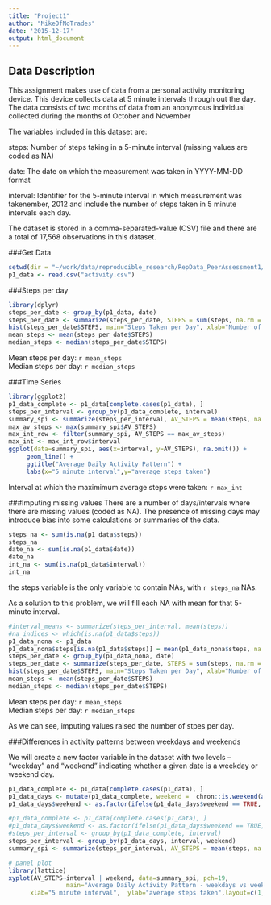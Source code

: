 ```yaml
---
title: "Project1"
author: "MikeOfNoTrades"
date: '2015-12-17'
output: html_document
---
```

## Data Description

This assignment makes use of data from a personal activity monitoring device. This device collects data at 5 minute intervals through out the day. The data consists of two months of data from an anonymous individual collected during the months of October and November

The variables included in this dataset are:

steps: Number of steps taking in a 5-minute interval (missing values are coded as NA)

date: The date on which the measurement was taken in YYYY-MM-DD format

interval: Identifier for the 5-minute interval in which measurement was takenember, 2012 and include the number of steps taken in 5 minute intervals each day.

The dataset is stored in a comma-separated-value (CSV) file and there are a total of 17,568 observations in this dataset.
   
   
###Get Data

```r
setwd(dir = "~/work/data/reproducible_research/RepData_PeerAssessment1/")
p1_data <- read.csv("activity.csv")
```

###Steps per day

```r
library(dplyr)
steps_per_date <- group_by(p1_data, date) 
steps_per_date <- summarize(steps_per_date, STEPS = sum(steps, na.rm = TRUE))
hist(steps_per_date$STEPS, main="Steps Taken per Day", xlab="Number of Steps per Day")
mean_steps <- mean(steps_per_date$STEPS)
median_steps <- median(steps_per_date$STEPS)
```
Mean steps per day: `r mean_steps`    
Median steps per day: `r median_steps`

###Time Series

```r
library(ggplot2)
p1_data_complete <- p1_data[complete.cases(p1_data), ]
steps_per_interval <- group_by(p1_data_complete, interval) 
summary_spi <- summarize(steps_per_interval, AV_STEPS = mean(steps, na.rm = TRUE))
max_av_steps <- max(summary_spi$AV_STEPS)
max_int_row <- filter(summary_spi, AV_STEPS == max_av_steps)
max_int <- max_int_row$interval
ggplot(data=summary_spi, aes(x=interval, y=AV_STEPS), na.omit()) +
     geom_line() +
     ggtitle("Average Daily Activity Pattern") +
     labs(x="5 minute interval",y="average steps taken")
```
   
  
Interval at which the maximimum average steps were taken: `r max_int`
  
###Imputing missing values
There are a number of days/intervals where there are missing values (coded as NA). The presence of missing days may introduce bias into some calculations or summaries of the data.  
  
```r
steps_na <- sum(is.na(p1_data$steps))
steps_na
date_na <- sum(is.na(p1_data$date))
date_na
int_na <- sum(is.na(p1_data$interval))
int_na
```
  
the steps variable is the only variable to contain NAs, with `r steps_na` NAs.  
  
As a solution to this problem, we will fill each NA with mean for that 5-minute interval.  

```r
#interval_means <- summarize(steps_per_interval, mean(steps))
#na_indices <- which(is.na(p1_data$steps))
p1_data_nona <- p1_data
p1_data_nona$steps[is.na(p1_data$steps)] = mean(p1_data_nona$steps, na.rm=TRUE)
steps_per_date <- group_by(p1_data_nona, date) 
steps_per_date <- summarize(steps_per_date, STEPS = sum(steps, na.rm = TRUE))
hist(steps_per_date$STEPS, main="Steps Taken per Day", xlab="Number of Steps per Day")
mean_steps <- mean(steps_per_date$STEPS)
median_steps <- median(steps_per_date$STEPS)
```
Mean steps per day: `r mean_steps`    
Median steps per day: `r median_steps`

As we can see, imputing values raised the number of stpes per day.

###Differences in activity patterns between weekdays and weekends

We will create a new factor variable in the dataset with two levels – “weekday” and “weekend” indicating whether a given date is a weekday or weekend day.  

```r
p1_data_complete <- p1_data[complete.cases(p1_data), ]
p1_data_days <- mutate(p1_data_complete, weekend =  chron::is.weekend(as.Date(p1_data_complete$date)))
p1_data_days$weekend <- as.factor(ifelse(p1_data_days$weekend == TRUE, "weekend", "weekday"))

#p1_data_complete <- p1_data[complete.cases(p1_data), ]
#p1_data_days$weekend <- as.factor(ifelse(p1_data_days$weekend == TRUE, "weekend", "weekday"))
#steps_per_interval <- group_by(p1_data_complete, interval) 
steps_per_interval <- group_by(p1_data_days, interval, weekend) 
summary_spi <- summarize(steps_per_interval, AV_STEPS = mean(steps, na.rm = TRUE))

# panel plot
library(lattice)
xyplot(AV_STEPS~interval | weekend, data=summary_spi, pch=19,
                main="Average Daily Activity Pattern - weekdays vs weekends", 
      xlab="5 minute interval",  ylab="average steps taken",layout=c(1,2),type="l")
```
